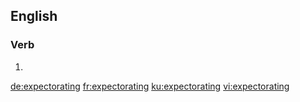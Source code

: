 ==English==

===Verb===
{{head|en|present participle}}

# {{present participle of|expectorate|lang=en}}

[[de:expectorating]]
[[fr:expectorating]]
[[ku:expectorating]]
[[vi:expectorating]]